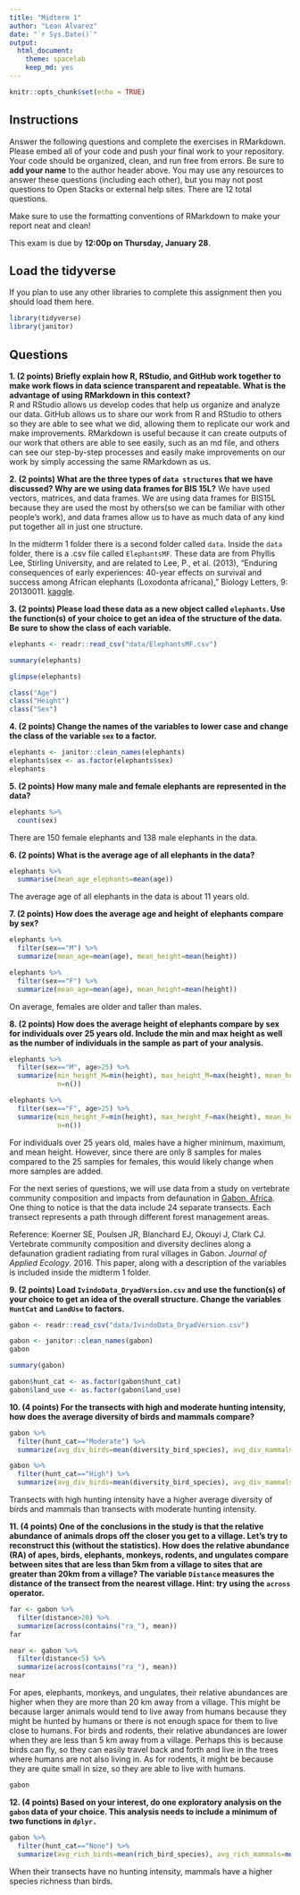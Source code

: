 ```yaml
---
title: "Midterm 1"
author: "Lean Alvarez"
date: "`r Sys.Date()`"
output:
  html_document: 
    theme: spacelab
    keep_md: yes
---
```


```r
knitr::opts_chunk$set(echo = TRUE)
```

## Instructions
Answer the following questions and complete the exercises in RMarkdown. Please embed all of your code and push your final work to your repository. Your code should be organized, clean, and run free from errors. Be sure to **add your name** to the author header above. You may use any resources to answer these questions (including each other), but you may not post questions to Open Stacks or external help sites. There are 12 total questions.  

Make sure to use the formatting conventions of RMarkdown to make your report neat and clean!  

This exam is due by **12:00p on Thursday, January 28**.  

## Load the tidyverse
If you plan to use any other libraries to complete this assignment then you should load them here.
```r
library(tidyverse)
library(janitor)
```

## Questions
**1. (2 points) Briefly explain how R, RStudio, and GitHub work together to make work flows in data science transparent and repeatable. What is the advantage of using RMarkdown in this context?**  
R and RStudio allows us develop codes that help us organize and analyze our data. GitHub allows us to share our work from R and RStudio to others so they are able to see what we did, allowing them to replicate our work and make improvements. RMarkdown is useful because it can create outputs of our work that others are able to see easily, such as an md file, and others can see our step-by-step processes and easily make improvements on our work by simply accessing the same RMarkdown as us.

**2. (2 points) What are the three types of `data structures` that we have discussed? Why are we using data frames for BIS 15L?**
We have used vectors, matrices, and data frames. We are using data frames for BIS15L because they are used the most by others(so we can be familiar with other people's work), and data frames allow us to have as much data of any kind put together all in just one structure.


In the midterm 1 folder there is a second folder called `data`. Inside the `data` folder, there is a .csv file called `ElephantsMF`. These data are from Phyllis Lee, Stirling University, and are related to Lee, P., et al. (2013), "Enduring consequences of early experiences: 40-year effects on survival and success among African elephants (Loxodonta africana)," Biology Letters, 9: 20130011. [kaggle](https://www.kaggle.com/mostafaelseidy/elephantsmf).  

**3. (2 points) Please load these data as a new object called `elephants`. Use the function(s) of your choice to get an idea of the structure of the data. Be sure to show the class of each variable.**
```r
elephants <- readr::read_csv("data/ElephantsMF.csv")
```
```r
summary(elephants)
```
```r
glimpse(elephants)
```

```r
class("Age")
class("Height")
class("Sex")
```



**4. (2 points) Change the names of the variables to lower case and change the class of the variable `sex` to a factor.**
```r
elephants <- janitor::clean_names(elephants)
elephants$sex <- as.factor(elephants$sex)
elephants
```



**5. (2 points) How many male and female elephants are represented in the data?**
```r
elephants %>% 
  count(sex)
```
There are 150 female elephants and 138 male elephants in the data.

**6. (2 points) What is the average age of all elephants in the data?**
```r
elephants %>% 
  summarise(mean_age_elephants=mean(age))
```
The average age of all elephants in the data is about 11 years old.

**7. (2 points) How does the average age and height of elephants compare by sex?**
```r
elephants %>% 
  filter(sex=="M") %>% 
  summarize(mean_age=mean(age), mean_height=mean(height))
```
```r
elephants %>% 
  filter(sex=="F") %>% 
  summarize(mean_age=mean(age), mean_height=mean(height))
```
On average, females are older and taller than males.


**8. (2 points) How does the average height of elephants compare by sex for individuals over 25 years old. Include the min and max height as well as the number of individuals in the sample as part of your analysis.**

```r
elephants %>% 
  filter(sex=="M", age>25) %>% 
  summarize(min_height_M=min(height), max_height_M=max(height), mean_height_M=mean(height),
            n=n())
```
```r
elephants %>% 
  filter(sex=="F", age>25) %>% 
  summarize(min_height_F=min(height), max_height_F=max(height), mean_height_F=mean(height),
            n=n())
```
For individuals over 25 years old, males have a higher minimum, maximum, and mean height. However, since there are only 8 samples for males compared to the 25 samples for females, this would likely change when more samples are added.



For the next series of questions, we will use data from a study on vertebrate community composition and impacts from defaunation in [Gabon, Africa](https://en.wikipedia.org/wiki/Gabon). One thing to notice is that the data include 24 separate transects. Each transect represents a path through different forest management areas.  

Reference: Koerner SE, Poulsen JR, Blanchard EJ, Okouyi J, Clark CJ. Vertebrate community composition and diversity declines along a defaunation gradient radiating from rural villages in Gabon. _Journal of Applied Ecology_. 2016. This paper, along with a description of the variables is included inside the midterm 1 folder.  

**9. (2 points) Load `IvindoData_DryadVersion.csv` and use the function(s) of your choice to get an idea of the overall structure. Change the variables `HuntCat` and `LandUse` to factors.**
```r
gabon <- readr::read_csv("data/IvindoData_DryadVersion.csv")
```

```r
gabon <- janitor::clean_names(gabon)
gabon
```


```r
summary(gabon)
```
```r
gabon$hunt_cat <- as.factor(gabon$hunt_cat)
gabon$land_use <- as.factor(gabon$land_use)
```



**10. (4 points) For the transects with high and moderate hunting intensity, how does the average diversity of birds and mammals compare?**

```r
gabon %>% 
  filter(hunt_cat=="Moderate") %>% 
  summarize(avg_div_birds=mean(diversity_bird_species), avg_div_mammals=mean(diversity_mammal_species))
```
```r
gabon %>% 
  filter(hunt_cat=="High") %>% 
  summarize(avg_div_birds=mean(diversity_bird_species), avg_div_mammals=mean(diversity_mammal_species))
```
Transects with high hunting intensity have a higher average diversity of birds and mammals than transects with moderate hunting intensity.



**11. (4 points) One of the conclusions in the study is that the relative abundance of animals drops off the closer you get to a village. Let's try to reconstruct this (without the statistics). How does the relative abundance (RA) of apes, birds, elephants, monkeys, rodents, and ungulates compare between sites that are less than 5km from a village to sites that are greater than 20km from a village? The variable `Distance` measures the distance of the transect from the nearest village. Hint: try using the `across` operator.**  
```r
far <- gabon %>% 
  filter(distance>20) %>% 
  summarize(across(contains("ra_"), mean))
far
```
```r
near <- gabon %>% 
  filter(distance<5) %>% 
  summarize(across(contains("ra_"), mean))
near
```
For apes, elephants, monkeys, and ungulates, their relative abundances are higher when they are more than 20 km away from a village. This might be because larger animals would tend to live away from humans because they might be hunted by humans or there is not enough space for them to live close to humans. For birds and rodents, their relative abundances are lower when they are less than 5 km away from a village. Perhaps this is because birds can fly, so they can easily travel back and forth and live in the trees where humans are not also living in. As for rodents, it might be because they are quite small in size, so they are able to live with humans.

```r
gabon
```


**12. (4 points) Based on your interest, do one exploratory analysis on the `gabon` data of your choice. This analysis needs to include a minimum of two functions in `dplyr.`**
```r
gabon %>% 
  filter(hunt_cat=="None") %>% 
  summarize(avg_rich_birds=mean(rich_bird_species), avg_rich_mammals=mean(rich_mammal_species))
```
When their transects have no hunting intensity, mammals have a higher species richness than birds. 



